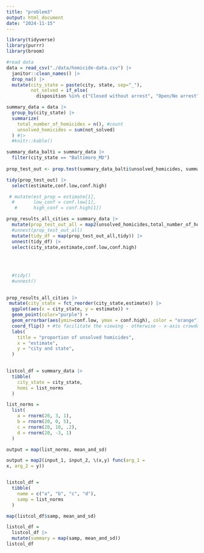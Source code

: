 ```yaml
---
title: "problem3"
output: html_document
date: "2024-11-15"
---
```


```r
library(tidyverse)
library(purrr)
library(broom)
```


```r
#read data
data = read_csv("./data/homicide-data.csv") |>
  janitor::clean_names() |>
  drop_na() |>
  mutate(city_state = paste(city, state, sep="_"), 
         not_solved = if_else(
           disposition %in% c("Closed without arrest", "Open/No arrest"), 1, 0))  # if match, add 1, otherwise, add 0. 
```

```r
summary_data = data |>
  group_by(city_state) |>
  summarize(
    total_number_of_homicides = n(), #count
    unsolved_homicides = sum(not_solved) 
  ) #|>
  #knitr::kable()
```

```r
summary_data_balti = summary_data |>
  filter(city_state == "Baltimore_MD") 
  
prop_test_out <- prop.test(summary_data_balti$unsolved_homicides, summary_data_balti$total_number_of_homicides) 

tidy(prop_test_out) |> 
  select(estimate,conf.low,conf.high) 

 # mutate(est_prop = estimate[1], 
  #       low_conf = conf.low[1],
   #      high_conf = conf.high[1]) 
```

```r


prop_results_all_cities = summary_data |>
  mutate(prop_test_out_all = map2(unsolved_homicides,total_number_of_homicides, \(x,y) prop.test(x,y))) |>
  #unnest(prop_test_out_all) 
  mutate(tidy_df = map(prop_test_out_all,tidy)) |>
  unnest(tidy_df) |>
  select(city_state,estimate,conf.low,conf.high)
  
  
  
  
  #tidy()
  #unnest()
  

```


```r
prop_results_all_cities |>
 mutate(city_state = fct_reorder(city_state,estimate)) |>
  ggplot(aes(x = city_state, y = estimate)) + 
  geom_point(color="purple") +
  geom_errorbar(aes(ymin=conf.low, ymax = conf.high), color = "orange") +
  coord_flip() + #to facilitate the viewing - otherwise - x-axis crowded
  labs(
    title = "proportion of unsolved homicides",
    x = "estimate",
    y = "city and state", 
  )
  
```



```r
listcol_df = summary_data |>
  tibble(
    city_state = city_state,
    homi = list_norms
  )

list_norms =
  list(
    a = rnorm(20, 3, 1),
    b = rnorm(20, 0, 5),
    c = rnorm(20, 10, .2),
    d = rnorm(20, -3, 1)
  )

output = map(list_norms, mean_and_sd)

output = map2(input_1, input_2, \(x,y) func(arg_1 =
x, arg_2 = y))


listcol_df =
  tibble(
    name = c("a", "b", "c", "d"),
    samp = list_norms
  )

map(listcol_df$samp, mean_and_sd)

listcol_df =
  listcol_df |>
  mutate(summary = map(samp, mean_and_sd))
listcol_df
```

